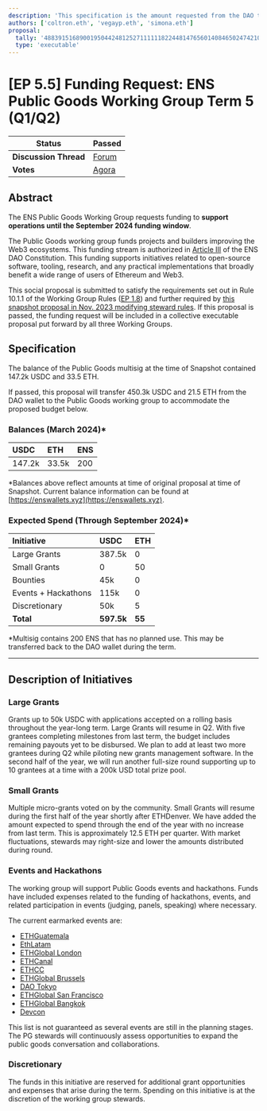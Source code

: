 ```yaml
---
description: 'This specification is the amount requested from the DAO treasury to the Public Goods Multisig to fulfill anticipated budgetary needs through September 2024.'
authors: ['coltron.eth', 'vegayp.eth', 'simona.eth']
proposal:
  tally: '48839151689001950442481252711111182244814765601408465024742109276815020082612'
  type: 'executable'
---
```


# [EP 5.5] Funding Request: ENS Public Goods Working Group Term 5 (Q1/Q2)

| **Status**            | Passed                                                                                                                     |
| --------------------- | -------------------------------------------------------------------------------------------------------------------------- |
| **Discussion Thread** | [Forum](https://discuss.ens.domains/t/ep-5-5-executable-funding-request-ens-public-goods-working-group-term-5-q1-q2/18885) |
| **Votes**             | [Agora](https://agora.ensdao.org/proposals/48839151689001950442481252711111182244814765601408465024742109276815020082612)  |

## Abstract

The ENS Public Goods Working Group requests funding to **support operations until the September 2024 funding window**.

The Public Goods working group funds projects and builders improving the Web3 ecosystems. This funding stream is authorized in [Article III](https://docs.ens.domains/dao/constitution#iii-income-funds-ens-and-other-public-goods) of the ENS DAO Constitution. This funding supports initiatives related to open-source software, tooling, research, and any practical implementations that broadly benefit a wide range of users of Ethereum and Web3.

This social proposal is submitted to satisfy the requirements set out in Rule 10.1.1 of the Working Group Rules ([EP 1.8](https://docs.ens.domains/v/governance/governance-proposals/term-1/ep12-working-group-rules)) and further required by [this snapshot proposal in Nov. 2023 modifying steward rules](https://snapshot.org/#/ens.eth/proposal/0x26a5c8dec547837495707e70446d1e7cd874a91f75753c602998f6e70083a266). If this proposal is passed, the funding request will be included in a collective executable proposal put forward by all three Working Groups.

## Specification

The balance of the Public Goods multisig at the time of Snapshot contained 147.2k USDC and 33.5 ETH.

If passed, this proposal will transfer 450.3k USDC and 21.5 ETH from the DAO wallet to the Public Goods working group to accommodate the proposed budget below.

### Balances (March 2024)\*

| **USDC** | **ETH** | **ENS** |
| :------- | :------ | :------ |
| 147.2k   | 33.5k   | 200     |

\*Balances above reflect amounts at time of original proposal at time of Snapshot. Current balance information can be found at [https://enswallets.xyz](https://enswallets.xyz).

### Expected Spend (Through September 2024)\*

| **Initiative**      | **USDC**   | **ETH** |
| :------------------ | :--------- | :------ |
| Large Grants        | 387.5k     | 0       |
| Small Grants        | 0          | 50      |
| Bounties            | 45k        | 0       |
| Events + Hackathons | 115k       | 0       |
| Discretionary       | 50k        | 5       |
| **Total**           | **597.5k** | **55**  |

\*Multisig contains 200 ENS that has no planned use. This may be transferred back to the DAO wallet during the term.

---

## Description of Initiatives

### Large Grants

Grants up to 50k USDC with applications accepted on a rolling basis throughout the year-long term. Large Grants will resume in Q2. With five grantees completing milestones from last term, the budget includes remaining payouts yet to be disbursed. We plan to add at least two more grantees during Q2 while piloting new grants management software. In the second half of the year, we will run another full-size round supporting up to 10 grantees at a time with a 200k USD total prize pool.

### Small Grants

Multiple micro-grants voted on by the community. Small Grants will resume during the first half of the year shortly after ETHDenver. We have added the amount expected to spend through the end of the year with no increase from last term. This is approximately 12.5 ETH per quarter. With market fluctuations, stewards may right-size and lower the amounts distributed during round.

### Events and Hackathons

The working group will support Public Goods events and hackathons. Funds have included expenses related to the funding of hackathons, events, and related participation in events (judging, panels, speaking) where necessary.

The current earmarked events are:

- [ETHGuatemala](https://ethereum.gt/)
- [EthLatam](https://ethlatam.org/)
- [ETHGlobal London](https://ethglobal.com/events/london2024)
- [ETHCanal](https://www.ethcanal.xyz/)
- [ETHCC](https://ethcc.io/)
- [ETHGlobal Brussels](https://ethglobal.com/events/brussels)
- [DAO Tokyo](https://dao-tokyo.xyz/)
- [ETHGlobal San Francisco](https://ethglobal.com/events/sanfrancisco2024)
- [ETHGlobal Bangkok](https://ethglobal.com/events/bangkok)
- [Devcon](https://devcon.org/en/)

This list is not guaranteed as several events are still in the planning stages. The PG stewards will continuously assess opportunities to expand the public goods conversation and collaborations.

### Discretionary

The funds in this initiative are reserved for additional grant opportunities and expenses that arise during the term. Spending on this initiative is at the discretion of the working group stewards.
